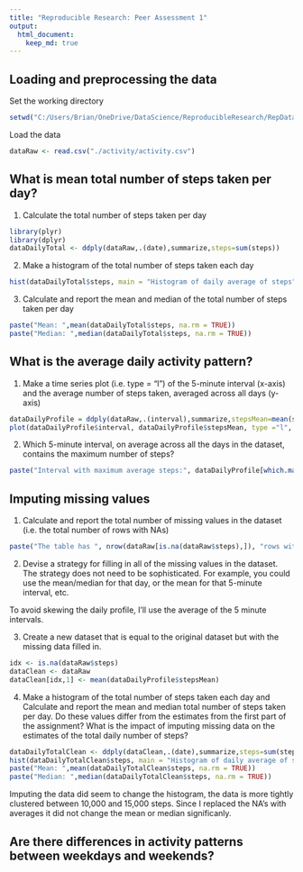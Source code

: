 ```yaml
---
title: "Reproducible Research: Peer Assessment 1"
output: 
  html_document:
    keep_md: true
---
```



## Loading and preprocessing the data

Set the working directory
```r
setwd("C:/Users/Brian/OneDrive/DataScience/ReproducibleResearch/RepData_PeerAssessment1")
```

Load the data
```r
dataRaw <- read.csv("./activity/activity.csv")
```

## What is mean total number of steps taken per day?

1. Calculate the total number of steps taken per day
```r
library(plyr)
library(dplyr)
dataDailyTotal <- ddply(dataRaw,.(date),summarize,steps=sum(steps))
```

2. Make a histogram of the total number of steps taken each day
```r
hist(dataDailyTotal$steps, main = "Histogram of daily average of steps", xlab = "Steps", ylab = "Frequency")
```

3. Calculate and report the mean and median of the total number of steps taken per day

```r
paste("Mean: ",mean(dataDailyTotal$steps, na.rm = TRUE))
paste("Median: ",median(dataDailyTotal$steps, na.rm = TRUE))
```

## What is the average daily activity pattern?

1. Make a time series plot (i.e. type = "l") of the 5-minute interval (x-axis) and the average number of steps taken, averaged across all days (y-axis)

```r
dataDailyProfile = ddply(dataRaw,.(interval),summarize,stepsMean=mean(steps, na.rm = TRUE))
plot(dataDailyProfile$interval, dataDailyProfile$stepsMean, type ="l", main = "AVerage steps versus interval", xlab = "Interval", ylab = "Average steps")
```

2. Which 5-minute interval, on average across all the days in the dataset, contains the maximum number of steps?

```r
paste("Interval with maximum average steps:", dataDailyProfile[which.max(dataDailyProfile$stepsMean),1])
```


## Imputing missing values

1. Calculate and report the total number of missing values in the dataset (i.e. the total number of rows with NAs)

```r
paste("The table has ", nrow(dataRaw[is.na(dataRaw$steps),]), "rows with NA")
```

2. Devise a strategy for filling in all of the missing values in the dataset. The strategy does not need to be sophisticated. For example, you could use the mean/median for that day, or the mean for that 5-minute interval, etc.

To avoid skewing the daily profile, I'll use the average of the 5 minute intervals.

3. Create a new dataset that is equal to the original dataset but with the missing data filled in.

```r
idx <- is.na(dataRaw$steps)
dataClean <- dataRaw
dataClean[idx,1] <- mean(dataDailyProfile$stepsMean)
```

4. Make a histogram of the total number of steps taken each day and Calculate and report the mean and median total number of steps taken per day. Do these values differ from the estimates from the first part of the assignment? What is the impact of imputing missing data on the estimates of the total daily number of steps?

```r
dataDailyTotalClean <- ddply(dataClean,.(date),summarize,steps=sum(steps))
hist(dataDailyTotalClean$steps, main = "Histogram of daily average of steps", xlab = "Steps", ylab = "Frequency")
paste("Mean: ",mean(dataDailyTotalClean$steps, na.rm = TRUE))
paste("Median: ",median(dataDailyTotalClean$steps, na.rm = TRUE))

```

Imputing the data did seem to change the histogram, the data is more tightly clustered between 10,000 and 15,000 steps. Since I replaced the NA's with averages it did not change the mean or median significanly.


## Are there differences in activity patterns between weekdays and weekends?
